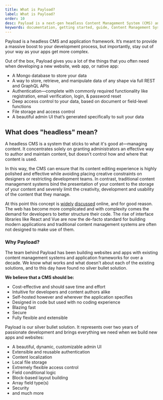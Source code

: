 ```yaml
---
title: What is Payload?
label: What is Payload?
order: 10
desc: Payload is a next-gen headless Content Management System (CMS) and application framework.
keywords: documentation, getting started, guide, Content Management System, cms, headless, javascript, node, react, express
---
```


<YouTube
  id="In_lFhzmbME"
  title="Payload CMS Introduction - Closing the Gap Between Headless CMS and Application Frameworks"
/>

<Banner type="success">
  Payload is a headless CMS and application framework. It’s meant to provide a
  massive boost to your development process, but importantly, stay out of your
  way as your apps get more complex.
</Banner>

<YouTube id="14qYC5aSs0Q" title="Payload 1.0 is now available" />

Out of the box, Payload gives you a lot of the things that you often need when developing a new website, web app, or native app:

- A Mongo database to store your data
- A way to store, retrieve, and manipulate data of any shape via full REST and GraphQL APIs
- Authentication—complete with commonly required functionality like registration, email verification, login, & password reset
- Deep access control to your data, based on document or field-level functions
- File storage and access control
- A beautiful admin UI that’s generated specifically to suit your data

## What does "headless" mean?

A headless CMS is a system that sticks to what it's good at—managing content. It concentrates solely on granting administrators an effective way to author and maintain content, but doesn't control how and where that content is used.

In this way, the CMS can ensure that its content editing experience is highly polished and effective while avoiding placing creative constraints on designers or restricting development teams. In contrast, traditional content management systems bind the presentation of your content to the storage of your content and severely limit the creativity, development and usability of the content that they manage.

At this point this concept is [widely](https://en.wikipedia.org/wiki/Headless_content_management_system) [discussed](https://css-tricks.com/what-is-a-headless-cms/) online, and for good reason. The web has become more complicated and with complexity comes the demand for developers to better structure their code. The rise of interface libraries like React and Vue are now the de-facto standard for building modern applications and traditional content management systems are often not designed to make use of them.

### Why Payload?

The team behind Payload has been building websites and apps with existing content management systems and application frameworks for over a decade. We know what works and what doesn't about each of the existing solutions, and to this day have found no silver bullet solution.

**We believe that a CMS should be:**

- Cost-effective and should save time and effort
- Intuitive for developers and content authors alike
- Self-hosted however and wherever the application specifies
- Designed in code but used with no coding experience
- Blazing fast
- Secure
- Fully flexible and extensible

Payload is our silver bullet solution. It represents over two years of passionate development and brings everything we need when we build new apps and websites:

- A beautiful, dynamic, customizable admin UI
- Extensible and reusable authentication
- Content localization
- Local file storage
- Extremely flexible access control
- Field conditional logic
- Block-based layout building
- Array field type(s)
- Security
- and much more
